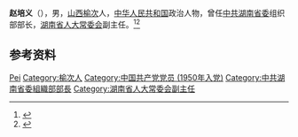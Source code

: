 '''赵培义'''（{{bd|1932年|}}），男，[[山西|山西]][[榆次|榆次]]人，[[中华人民共和国|中华人民共和国]]政治人物，曾任[[中共湖南省委|中共湖南省委]]组织部部长，[[湖南省人大常委会|湖南省人大常委会]]副主任。<ref>{{Cite book|title=湖南大辞典|author=禹舜主编; 朱益民, 姚洪波, 易延绶等副主编|publisher=新华出版社|year=1995|isbn=|location=北京|pages=}}</ref><ref>{{Cite book|title=湖南百科全书|author=禹舜主编; 洪期钧副主编|publisher=岳麓书社|year=1999|isbn=|location=长沙|pages=}}</ref>

== 参考资料 ==
{{reflist}}

{{中国人物小作品}}

{{Authority control}}
{{DEFAULTSORT:Zhao赵}}
[[Category:赵姓|Pei]]
[[Category:榆次人|Category:榆次人]]
[[Category:中国共产党党员_(1950年入党)|Category:中国共产党党员 (1950年入党)]]
[[Category:中共湖南省委組織部部長|Category:中共湖南省委組織部部長]]
[[Category:湖南省人大常委会副主任|Category:湖南省人大常委会副主任]]